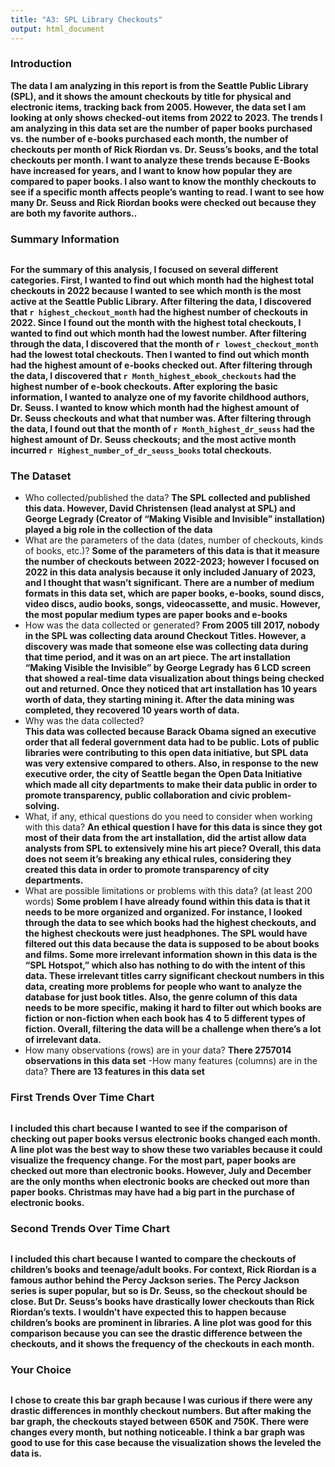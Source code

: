 ```yaml
---
title: "A3: SPL Library Checkouts"
output: html_document
---
```


### Introduction

**The data I am analyzing in this report is from the Seattle Public Library (SPL), and it shows the amount checkouts by title for physical and electronic items, tracking back from 2005. However, the data set I am looking at only shows checked-out items from 2022 to 2023. The trends I am analyzing in this data set are the number of paper books purchased vs. the number of e-books purchased each month, the number of checkouts per month of Rick Riordan vs. Dr. Seuss's books, and the total checkouts per month. I want to analyze these trends because E-Books have increased for years, and I want to know how popular they are compared to paper books. I also want to know the monthly checkouts to see if a specific month affects people's wanting to read. I want to see how many Dr. Seuss and Rick Riordan books were checked out because they are both my favorite authors..**


### Summary Information
``````r
``````
**For the summary of this analysis, I focused on several different categories. First, I wanted to find out which month had the highest total checkouts in 2022 because I wanted to see which month is the most active at the Seattle Public Library. After filtering the data, I discovered that `r highest_checkout_month` had the highest number of checkouts in 2022. Since I found out the month with the highest total checkouts, I wanted to find out which month had the lowest number. After filtering through the data, I discovered that the month of `r lowest_checkout_month` had the lowest total checkouts. Then I wanted to find out which month had the highest amount of e-books checked out. After filtering through the data, I discovered that `r Month_highest_ebook_checkouts` had the highest number of e-book checkouts. After exploring the basic information, I wanted to analyze one of my favorite childhood authors, Dr. Seuss. I wanted to know which month had the highest amount of Dr. Seuss checkouts and what that number was. After filtering through the data, I found out that the month of `r Month_highest_dr_seuss` had the highest amount of Dr. Seuss checkouts; and the most active month incurred `r Highest_number_of_dr_seuss_books` total checkouts.**

### The Dataset

- Who collected/published the data?
**The SPL collected and published this data. However, David Christensen (lead analyst at SPL) and George Legrady (Creator of "Making Visible and Invisible" installation) played a big role in the collection of the data**
- What are the parameters of the data (dates, number of checkouts, kinds of books, etc.)?
**Some of the parameters of this data is that it measure the number of checkouts between 2022-2023; however I focused on 2022 in this data analysis because it only included January of 2023, and I thought that wasn't significant. There are a number of medium formats in this data set, which are paper books, e-books, sound discs, video discs, audio books, songs, videocassette, and music. However, the most popular medium types are paper books and e-books**
- How was the data collected or generated?
**From 2005 till 2017, nobody in the SPL was collecting data around Checkout Titles. However, a discovery was made that someone else was collecting data during that time period, and it was on an art piece. The art installation "Making Visible the Invisible" by George Legrady has 6 LCD screen that showed a real-time data visualization about things being checked out and returned. Once they noticed that art installation has 10 years worth of data, they starting mining it. After the data mining was completed, they recovered 10 years worth of data.**
- Why was the data collected?  
**This data was collected because Barack Obama signed an executive order that all federal government data had to be public. Lots of public libraries were contributing to this open data initiative, but SPL data was very extensive compared to others. Also, in response to the new executive order, the city of Seattle began the Open Data Initiative which made all city departments to make their data public in order to promote transparency, public collaboration and civic problem-solving.**
- What, if any, ethical questions do you need to consider when working with this data?
**An ethical question I have for this data is since they got most of their data from the art installation, did the artist allow data analysts from SPL to extensively mine his art piece? Overall, this data does not seem it's breaking any ethical rules, considering they created this data in order to promote transparency of city departments.**
- What are possible limitations or problems with this data?   (at least 200 words)
**Some problem I have already found within this data is that it needs to be more organized and organized. For instance, I looked through the data to see which books had the highest checkouts, and the highest checkouts were just headphones. The SPL would have filtered out this data because the data is supposed to be about books and films. Some more irrelevant information shown in this data is the "SPL Hotspot," which also has nothing to do with the intent of this data. These irrelevant titles carry significant checkout numbers in this data, creating more problems for people who want to analyze the database for just book titles. Also, the genre column of this data needs to be more specific, making it hard to filter out which books are fiction or non-fiction when each book has 4 to 5 different types of fiction. Overall, filtering the data will be a challenge when there's a lot of irrelevant data.**
- How many observations (rows) are in your data? 
**There 2757014 observations in this data set**
-How many features (columns) are in the data? 
**There are 13 features in this data set**

### First Trends Over Time Chart

``````r
``````

**I included this chart because I wanted to see if the comparison of checking out paper books versus electronic books changed each month. A line plot was the best way to show these two variables because it could visualize the frequency change. For the most part, paper books are checked out more than electronic books. However, July and December are the only months when electronic books are checked out more than paper books. Christmas may have had a big part in the purchase of electronic books.**

### Second Trends Over Time Chart

`````r
`````

**I included this chart because I wanted to compare the checkouts of children's books and teenage/adult books. For context, Rick Riordan is a famous author behind the Percy Jackson series. The Percy Jackson series is super popular, but so is Dr. Seuss, so the checkout should be close. But Dr. Seuss's books have drastically lower checkouts than Rick Riordan's texts. I wouldn't have expected this to happen because children's books are prominent in libraries. A line plot was good for this comparison because you can see the drastic difference between the checkouts, and it shows the frequency of the checkouts in each month.**

### Your Choice
``````r
``````

**I chose to create this bar graph because I was curious if there were any drastic differences in monthly checkout numbers. But after making the bar graph, the checkouts stayed between 650K and 750K. There were changes every month, but nothing noticeable. I think a bar graph was good to use for this case because the visualization shows the leveled the data is.**

